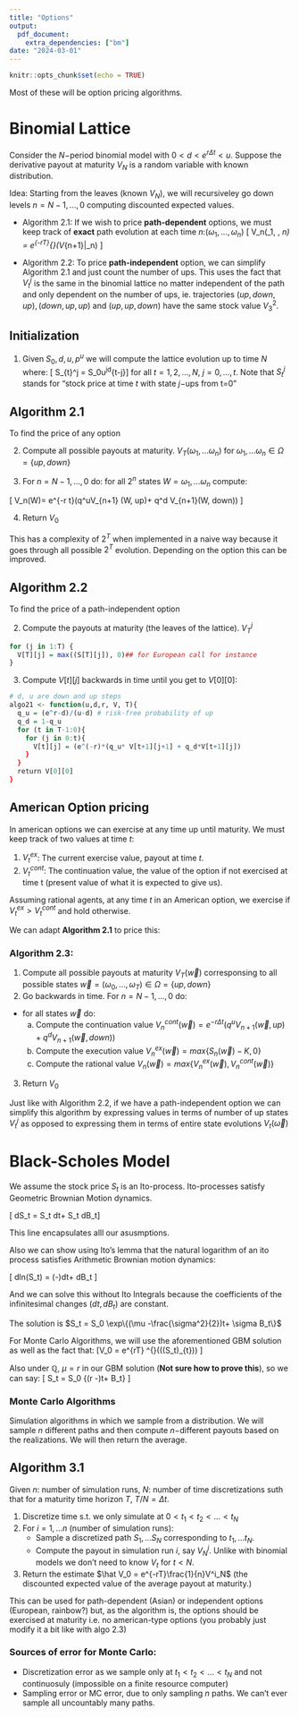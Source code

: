 ```yaml
---
title: "Options"
output: 
  pdf_document:
    extra_dependencies: ["bm"]
date: "2024-03-01"
---
```


```r
knitr::opts_chunk$set(echo = TRUE)
```

Most of these will be option pricing algorithms. 

# Binomial Lattice
Consider the $N-$period binomial model with $0<d<e^{r\Delta t} < u$. Suppose the derivative payout at maturity $V_N$ is a random variable with known distribution. 

Idea: Starting from the leaves (known $V_N$), we will recursiveley go down levels $n= N-1, \dots, 0$ computing discounted expected values. 

* Algorithm 2.1: If we wish to price **path-dependent** options, we must keep track of **exact** path evolution at each time $n$:$(\omega_1, \dots, \omega_n)$ 
\[ V_n(\omega_1, \dots, \omega_n) = e^{-r\Delta T}\mathbb{E}^{\mathbb{Q}}(V_{n+1}|\mathcal{F}_n) \]

* Algorithm 2.2: To price **path-independent** option, we can simplify Algorithm 2.1 and just count the number of ups. This uses the fact that $V_t^j$ is the same in the binomial lattice no matter independent of the path and only dependent on the number of ups, ie. trajectories $(up, down, up), (down, up, up)$ and $(up,up,down)$ have the same stock value $V_3^2$.


## Initialization
1. Given $S_0, d, u, p^u$ we will compute the lattice evolution up to time $N$ where:
\[ S_{t}^j = S_0u^jd^{t-j}\]
for all $t=1,2,\dots, N$, $j=0,\dots, t$. Note that $S_t^j$ stands for "stock price at time $t$ with state $j-$ups from t=0"


## Algorithm 2.1
To find the price of any option

2. Compute all possible payouts at maturity. $V_T(\omega_1, \dots\omega_n)$ for $\omega_1, \dots\omega_n \in \Omega=\{up, down\}$

3. For $n=N-1, \dots, 0$ do: for all $2^n$ states $W = \omega_1, \dots \omega_n$ compute:

\[ V_n(W)= e^{-r \Delta t}(q^uV_{n+1} (W, up)+ q^d V_{n+1}(W, down)) \]

4. Return $V_0$

This has a complexity of $2^T$ when implemented in a naive way because it goes through all possible $2^T$ evolution. Depending on the option this can be improved. 


## Algorithm 2.2
To find the price of a path-independent option

2. Compute the payouts at maturity (the leaves of the lattice). $V_T^j$
```r
for (j in 1:T) {
  V[T][j] = max((S[T][j]), 0)## for European call for instance
}
```

3. Compute $V[t][j]$ backwards in time until you get to $V[0][0]$:
```r
# d, u are down and up steps
algo21 <- function(u,d,r, V, T){
  q_u = (e^r-d)/(u-d) # risk-free probability of up
  q_d = 1-q_u
  for (t in T-1:0){
    for (j in 0:t){
      V[t][j] = (e^(-r)*(q_u* V[t+1][j+1] + q_d*V[t+1][j])
    }
  }
  return V[0][0]
}
```


## American Option pricing
In american options we can exercise at any time up until maturity. 
We must keep track of two values at time $t$: 

1. $V_t^{ex}$: The current exercise value, payout at time $t$. 
2. $V_t^{cont}$: The continuation value, the value of the option if not exercised at time t (present value of what it is expected to give us). 

Assuming rational agents, at any time $t$ in an American option, we exercise if $V_t^{ex} > V_t^{cont}$ and hold otherwise. 

We can adapt **Algorithm 2.1** to price this:

### Algorithm 2.3:
1. Compute all possible payouts at maturity $V_T(\vec w)$ corresponsing to all possible states $\vec w = (\omega_0, \dots, \omega_T) \in \Omega=\{up, down\}$ 
2. Go backwards in time. For $n= N-1, \dots, 0$ do: 
  * for all states $\vec w$ do:
      a. Compute the continuation value $V_n^{cont} (\vec w)= e^{-r \Delta t} (q^u V_{n+1}(\vec w, up) + q^dV_{n+1}(\vec w, down))$
      b. Compute the execution value $V_n^{ex} (\vec w) = max\{S_n(\vec w)-K, 0 \}$
      c. Compute the rational value $V_n(\vec w) = max\{ V_n^{ex} (\vec w), V_n^{cont} (\vec w)\}$
      
3. Return $V_0$

Just like with Algorithm 2.2, if we have a path-independent option we can simplify this algorithm by expressing values in terms of number of up states $V_t^j$ as opposed to expressing them in terms of entire state evolutions $V_t(\vec \omega)$

\newpage

# Black-Scholes Model
We assume the stock price $S_t$ is an Ito-process. Ito-processes satisfy Geometric Brownian Motion dynamics. 

\[ dS_t = \mu S_t dt+ \sigma S_t dB_t\]

This line encapsulates alll our asusmptions. 

Also we can show using Ito's lemma that the natural logarithm of an ito process satisfies Arithmetic Brownian motion dynamics: 

\[ dln(S_t) = (\mu -\frac{\sigma^2}{2})dt+ \sigma dB_t \] 

And we can solve this without Ito Integrals because the coefficients of the infinitesimal changes ($dt, dB_t$) are constant. 

The solution is $S_t = S_0 \exp\{(\mu -\frac{\sigma^2}{2})t+ \sigma B_t\}$

For Monte Carlo Algorithms, we will use the aforementioned GBM solution as well as the fact that: 
\[V_0 = e^{rT} \mathbb{E}^{\mathbb{Q}}(\text{payout}((S_t)_{t\in [0,T]})) \]

Also under $\mathbb{Q}$, $\mu = r$ in our GBM solution (**Not sure how to prove this**), so we can say: 
\[ S_t = S_0 \exp\{(r -\frac{\sigma^2}{2})t+ \sigma B_t\} \]



### Monte Carlo Algorithms
Simulation algorithms in which we sample from a distribution. 
We will sample $n$ different paths and then compute $n-$different payouts based on the realizations. We will then return the average. 

## Algorithm 3.1
Given $n$: number of simulation runs, $N:$ number of time discretizations suth that for a maturity time horizon $T$, $T/N = \Delta t$. 

1. Discretize time s.t. we only simulate at $0 < t_1 < t_2 < \dots < t_N$
2. For $i = 1, \dots n$ (number of simulation runs):
    * Sample a discretized path $S_1, \dots S_N$ corresponding to $t_1, \dots t_N$.
    * Compute the payout in simulation run $i$, say $V_N^j$. Unlike with binomial models we don't need to know $V_t$ for $t<N$. 
3. Return the estimate $\hat V_0 = e^{-rT}\frac{1}{n}V^i_N$ (the discounted expected value of the average payout at maturity.)

This can be used for path-dependent (Asian) or independent options (European, rainbow?) but, as the algorithm is, the options should be exercised at maturity i.e. no american-type options (you probably just modify it a bit like with algo 2.3)

### Sources of error for Monte Carlo: 
* Discretization error as we sample only at $t_1 < t_2 < \dots < t_N$ and not continuosuly (impossible on a finite resource computer)
* Sampling error or MC error, due to only sampling $n$ paths. We can't ever sample all uncountably many paths. 




